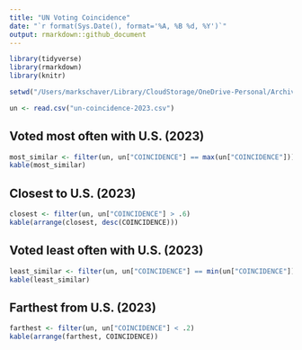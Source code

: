 ```yaml
---
title: "UN Voting Coincidence"
date: "`r format(Sys.Date(), format='%A, %B %d, %Y')`"
output: rmarkdown::github_document
---
```


```r
library(tidyverse)
library(rmarkdown)
library(knitr)

setwd("/Users/markschaver/Library/CloudStorage/OneDrive-Personal/Archive/Code/UN")

un <- read.csv("un-coincidence-2023.csv")
```

## Voted most often with U.S. (2023)

```r
most_similar <- filter(un, un["COINCIDENCE"] == max(un["COINCIDENCE"]))
kable(most_similar)
```

## Closest to U.S. (2023)

```r
closest <- filter(un, un["COINCIDENCE"] > .6)
kable(arrange(closest, desc(COINCIDENCE)))
```

## Voted least often with U.S. (2023)

```r
least_similar <- filter(un, un["COINCIDENCE"] == min(un["COINCIDENCE"]))
kable(least_similar)
```

## Farthest from U.S. (2023)

```r
farthest <- filter(un, un["COINCIDENCE"] < .2)
kable(arrange(farthest, COINCIDENCE))
```
